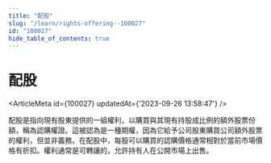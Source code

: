 ```yaml
---
title: "配股"
slug: "/learn/rights-offering--100027"
id: "100027"
hide_table_of_contents: true
---
```



# 配股

<ArticleMeta id={100027} updatedAt={'2023-09-26 13:58:47'} />
<div className='border-solid border-b border-t-0 my-4 border-[var(--ifm-color-gray-300)]' />

配股是指向現有股東提供的一組權利，以購買與其現有持股成比例的額外股票份額，稱為認購權證。這被認為是一種期權，因為它給予公司股東購買公司額外股票的權利，但並非義務。在配股中，每股可以購買的認購價格通常相對於當前市場價格有折扣。權利通常是可轉讓的，允許持有人在公開市場上出售。
